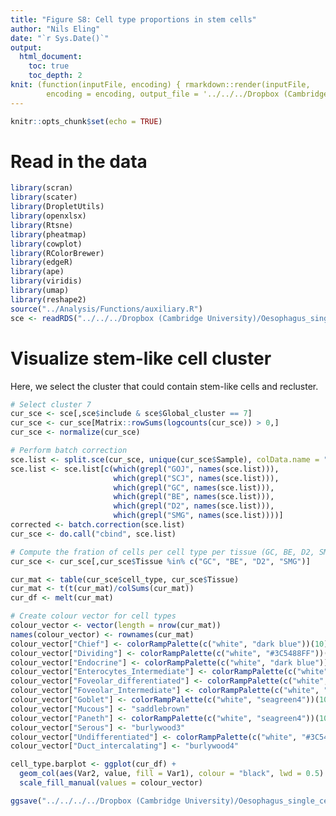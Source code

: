 ```yaml
---
title: "Figure S8: Cell type proportions in stem cells"
author: "Nils Eling"
date: "`r Sys.Date()`"
output: 
  html_document:
    toc: true
    toc_depth: 2
knit: (function(inputFile, encoding) { rmarkdown::render(inputFile, 
        encoding = encoding, output_file = '../../../Dropbox (Cambridge University)/Oesophagus_single_cell/Results/Figures/Fig_S8.html') })
---
```


```r
knitr::opts_chunk$set(echo = TRUE)
```

# Read in the data

```r
library(scran)
library(scater)
library(DropletUtils)
library(openxlsx)
library(Rtsne)
library(pheatmap)
library(cowplot)
library(RColorBrewer)
library(edgeR)
library(ape)
library(viridis)
library(umap)
library(reshape2)
source("../Analysis/Functions/auxiliary.R")
sce <- readRDS("../../../Dropbox (Cambridge University)/Oesophagus_single_cell/All_corrected_sce.rds")
```

# Visualize stem-like cell cluster

Here, we select the cluster that could contain stem-like cells and recluster.

```r
# Select cluster 7
cur_sce <- sce[,sce$include & sce$Global_cluster == 7]
cur_sce <- cur_sce[Matrix::rowSums(logcounts(cur_sce)) > 0,]
cur_sce <- normalize(cur_sce)

# Perform batch correction
sce.list <- split.sce(cur_sce, unique(cur_sce$Sample), colData.name = "Sample")
sce.list <- sce.list[c(which(grepl("GOJ", names(sce.list))),
                       which(grepl("SCJ", names(sce.list))),
                       which(grepl("GC", names(sce.list))),
                       which(grepl("BE", names(sce.list))),
                       which(grepl("D2", names(sce.list))),
                       which(grepl("SMG", names(sce.list))))]
corrected <- batch.correction(sce.list)
cur_sce <- do.call("cbind", sce.list)

# Compute the fration of cells per cell type per tissue (GC, BE, D2, SMG)
cur_sce <- cur_sce[,cur_sce$Tissue %in% c("GC", "BE", "D2", "SMG")]

cur_mat <- table(cur_sce$cell_type, cur_sce$Tissue)
cur_mat <- t(t(cur_mat)/colSums(cur_mat))
cur_df <- melt(cur_mat)

# Create colour vector for cell types
colour_vector <- vector(length = nrow(cur_mat))
names(colour_vector) <- rownames(cur_mat)
colour_vector["Chief"] <- colorRampPalette(c("white", "dark blue"))(10)[6]
colour_vector["Dividing"] <- colorRampPalette(c("white", "#3C5488FF"))(10)[3]
colour_vector["Endocrine"] <- colorRampPalette(c("white", "dark blue"))(10)[10]
colour_vector["Enterocytes_Intermediate"] <- colorRampPalette(c("white", "#3C5488FF"))(10)[6]
colour_vector["Foveolar_differentiated"] <- colorRampPalette(c("white", "#3C5488FF"))(10)[10]
colour_vector["Foveolar_Intermediate"] <- colorRampPalette(c("white", "#4DBBD5FF"))(10)[6]
colour_vector["Goblet"] <- colorRampPalette(c("white", "seagreen4"))(10)[10]
colour_vector["Mucous"] <- "saddlebrown"
colour_vector["Paneth"] <- colorRampPalette(c("white", "seagreen4"))(10)[6]
colour_vector["Serous"] <- "burlywood3"
colour_vector["Undifferentiated"] <- colorRampPalette(c("white", "#3C5488FF"))(10)[1]
colour_vector["Duct_intercalating"] <- "burlywood4"

cell_type.barplot <- ggplot(cur_df) +
  geom_col(aes(Var2, value, fill = Var1), colour = "black", lwd = 0.5) + 
  scale_fill_manual(values = colour_vector)

ggsave("../../../../Dropbox (Cambridge University)/Oesophagus_single_cell/Results/Figures/Supplementary_figures/Figure_S8/Cell_type_proportion.pdf", cell_type.barplot, width = 7, height = 5)
```
